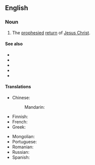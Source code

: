 {{also|Second Coming}}
==English==
{{wikipedia|Second Coming of Christ}}

===Noun===
{{en-noun}}

# {{lb|en|Christianity}} The [[prophesied]] [[return]] of [[Jesus Christ]].

====See also====
* {{l|en|apocalypse}}
* {{l|en|armageddon}}
* {{l|en|day of reckoning}}
* {{l|en|judgment day}}
* {{l|en|Last Judgment}}

====Translations====
{{trans-top|the return of Jesus Christ}}
* Chinese:
*: Mandarin: {{t-needed|cmn}}
* Finnish: {{t|fi|[[toinen]] [[tuleminen]]}}
* French: {{t+|fr|retour}}
* Greek: {{t|el|Δευτέρα Παρουσία}}
{{trans-mid}}
* Mongolian: {{t|mn|хоёр дахь ирэлт|sc=Cyrl}}
* Portuguese: {{t|pt|segunda vinda|f}}
* Romanian: {{t|ro|a doua venire|f}}
* Russian: {{t-needed|ru}}
* Spanish: {{t|es|segunda venida|f}}
{{trans-bottom}}